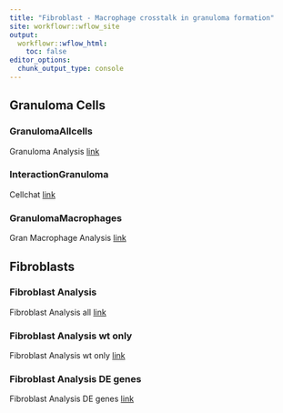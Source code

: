 ```yaml
---
title: "Fibroblast - Macrophage crosstalk in granuloma formation"
site: workflowr::wflow_site
output:
  workflowr::wflow_html:
    toc: false
editor_options:
  chunk_output_type: console
---
```

## Granuloma Cells
### GranulomaAllcells
Granuloma Analysis
[link](GranulomaAnalysis.html)

### InteractionGranuloma
Cellchat
[link](CellChatGranuloma.html)

### GranulomaMacrophages 
Gran Macrophage Analysis
[link](GranulomaMacrophages.html)

## Fibroblasts
### Fibroblast Analysis
Fibroblast Analysis all
[link](FibroblastAnalysis.html)

### Fibroblast Analysis wt only
Fibroblast Analysis wt only
[link](FibroblastAnalysis_wtonly.html)

### Fibroblast Analysis DE genes
Fibroblast Analysis DE genes
[link](FibroblastAnalysisDEgenes.html)
